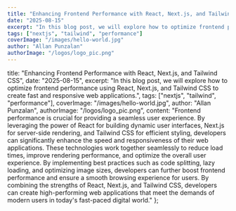 ```yaml
---
title: "Enhancing Frontend Performance with React, Next.js, and Tailwind CSS"
date: "2025-08-15"
excerpt: "In this blog post, we will explore how to optimize frontend performance using React, Next.js, and Tailwind CSS to create fast and responsive web applications."
tags: ["nextjs", "tailwind", "performance"]
coverImage: "/images/hello-world.jpg"
author: "Allan Punzalan"
authorImage: "/logos/logo_pic.png"
---
```


title: "Enhancing Frontend Performance with React, Next.js, and Tailwind CSS",
date: "2025-08-15",
excerpt: "In this blog post, we will explore how to optimize frontend performance using React, Next.js, and Tailwind CSS to create fast and responsive web applications.",
tags: ["nextjs", "tailwind", "performance"],
coverImage: "/images/hello-world.jpg",
author: "Allan Punzalan",
authorImage: "/logos/logo_pic.png",
content: "Frontend performance is crucial for providing a seamless user experience. By leveraging the power of React for building dynamic user interfaces, Next.js for server-side rendering, and Tailwind CSS for efficient styling, developers can significantly enhance the speed and responsiveness of their web applications. These technologies work together seamlessly to reduce load times, improve rendering performance, and optimize the overall user experience. By implementing best practices such as code splitting, lazy loading, and optimizing image sizes, developers can further boost frontend performance and ensure a smooth browsing experience for users. By combining the strengths of React, Next.js, and Tailwind CSS, developers can create high-performing web applications that meet the demands of modern users in today's fast-paced digital world."
};